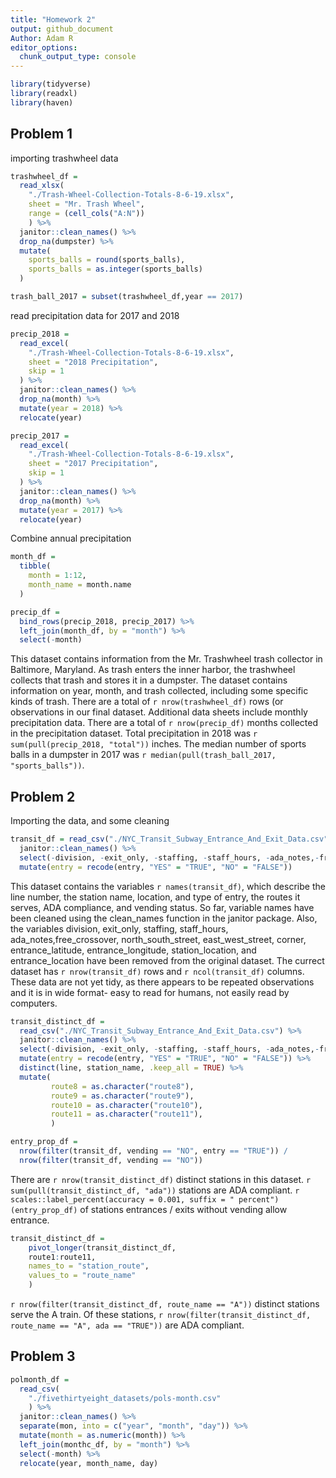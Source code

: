 ```yaml
---
title: "Homework 2"
output: github_document
Author: Adam R
editor_options: 
  chunk_output_type: console
---
```

```r
library(tidyverse)
library(readxl)
library(haven)
```

## Problem 1

importing trashwheel data

```r
trashwheel_df = 
  read_xlsx(
    "./Trash-Wheel-Collection-Totals-8-6-19.xlsx",
    sheet = "Mr. Trash Wheel",
    range = (cell_cols("A:N"))
    ) %>% 
  janitor::clean_names() %>% 
  drop_na(dumpster) %>% 
  mutate(
    sports_balls = round(sports_balls),
    sports_balls = as.integer(sports_balls)
  )

trash_ball_2017 = subset(trashwheel_df,year == 2017)
```

read precipitation data for 2017 and 2018

```r
precip_2018 = 
  read_excel(
    "./Trash-Wheel-Collection-Totals-8-6-19.xlsx",
    sheet = "2018 Precipitation",
    skip = 1
  ) %>% 
  janitor::clean_names() %>% 
  drop_na(month) %>% 
  mutate(year = 2018) %>% 
  relocate(year)

precip_2017 = 
  read_excel(
    "./Trash-Wheel-Collection-Totals-8-6-19.xlsx",
    sheet = "2017 Precipitation",
    skip = 1
  ) %>% 
  janitor::clean_names() %>% 
  drop_na(month) %>% 
  mutate(year = 2017) %>% 
  relocate(year)
```

Combine annual precipitation
```r
month_df = 
  tibble(
    month = 1:12,
    month_name = month.name
  )

precip_df = 
  bind_rows(precip_2018, precip_2017) %>% 
  left_join(month_df, by = "month") %>% 
  select(-month)
```

This dataset contains information from the Mr. Trashwheel trash collector in Baltimore, Maryland. As trash enters the inner harbor, the trashwheel collects that trash and stores it in a dumpster. The dataset contains information on year, month, and trash collected, including some specific kinds of trash. There are a total of `r nrow(trashwheel_df)` rows (or observations in our final dataset. Additional data sheets include monthly precipitation data. There are a total of `r nrow(precip_df)` months collected in the precipitation dataset. Total precipitation in 2018 was `r sum(pull(precip_2018, "total"))` inches. The median number of sports balls in a dumpster in 2017 was `r median(pull(trash_ball_2017, "sports_balls"))`.

## Problem 2

Importing the data, and some cleaning
```r
transit_df = read_csv("./NYC_Transit_Subway_Entrance_And_Exit_Data.csv") %>% 
  janitor::clean_names() %>% 
  select(-division, -exit_only, -staffing, -staff_hours, -ada_notes,-free_crossover, -north_south_street, -east_west_street, -corner, -entrance_latitude, -entrance_longitude, -station_location, -entrance_location) %>% 
  mutate(entry = recode(entry, "YES" = "TRUE", "NO" = "FALSE"))
```

This dataset contains the variables `r names(transit_df)`, which describe the line number, the station name, location, and type of entry, the routes it serves, ADA compliance, and vending status. So far, variable names have been cleaned using the clean_names function in the janitor package. Also, the variables division, exit_only, staffing, staff_hours, ada_notes,free_crossover, north_south_street, east_west_street, corner, entrance_latitude, entrance_longitude, station_location, and entrance_location have been removed from the original dataset. The currect dataset has `r nrow(transit_df)` rows and `r ncol(transit_df)` columns. These data are not yet tidy, as there appears to be repeated observations and it is in wide format- easy to read for humans, not easily read by computers.

```r
transit_distinct_df =
  read_csv("./NYC_Transit_Subway_Entrance_And_Exit_Data.csv") %>% 
  janitor::clean_names() %>% 
  select(-division, -exit_only, -staffing, -staff_hours, -ada_notes,-free_crossover, -north_south_street, -east_west_street, -corner, -entrance_latitude, -entrance_longitude, -station_location, -entrance_location) %>% 
  mutate(entry = recode(entry, "YES" = "TRUE", "NO" = "FALSE")) %>% 
  distinct(line, station_name, .keep_all = TRUE) %>% 
  mutate( 
         route8 = as.character("route8"),
         route9 = as.character("route9"),
         route10 = as.character("route10"),
         route11 = as.character("route11"),
         )

entry_prop_df = 
  nrow(filter(transit_df, vending == "NO", entry == "TRUE")) /
  nrow(filter(transit_df, vending == "NO"))
```

There are `r nrow(transit_distinct_df)` distinct stations in this dataset. 
`r sum(pull(transit_distinct_df, "ada"))` stations are ADA compliant.
`r scales::label_percent(accuracy = 0.001, suffix = " percent")(entry_prop_df)` of stations entrances / exits without vending allow entrance.

```r
transit_distinct_df =
    pivot_longer(transit_distinct_df,
    route1:route11,
    names_to = "station_route", 
    values_to = "route_name"
    ) 
```

`r nrow(filter(transit_distinct_df, route_name == "A"))` distinct stations serve the A train. Of these stations, `r nrow(filter(transit_distinct_df, route_name == "A", ada == "TRUE"))` are ADA compliant. 

## Problem 3

```r
polmonth_df = 
  read_csv(
    "./fivethirtyeight_datasets/pols-month.csv"
    ) %>% 
  janitor::clean_names() %>% 
  separate(mon, into = c("year", "month", "day")) %>% 
  mutate(month = as.numeric(month)) %>% 
  left_join(monthc_df, by = "month") %>% 
  select(-month) %>% 
  relocate(year, month_name, day)

```


